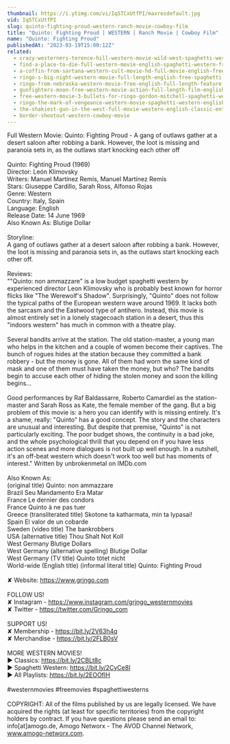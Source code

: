 ```yaml
---
thumbnail: https://i.ytimg.com/vi/Iq5TCxUtfPI/maxresdefault.jpg
vid: Iq5TCxUtfPI
slug: quinto-fighting-proud-western-ranch-movie-cowboy-film
title: "Quinto: Fighting Proud | WESTERN | Ranch Movie | Cowboy Film"
name: "Quinto: Fighting Proud"
publishedAt: "2023-03-19T15:00:12Z"
related:
  - crazy-westerners-terence-hill-western-movie-wild-west-spaghetti-western-full-movie
  - find-a-place-to-die-full-western-movie-english-spaghetti-western-free-cowboy-film
  - a-coffin-from-sartana-western-cult-movie-hd-full-movie-english-free-cowboy-film
  - ringo-s-big-night-western-movie-full-length-english-free-spaghetti-western
  - ringo-from-nebraska-western-movie-free-english-full-length-feature-film-spaghetti-western
  - gunfighters-moon-free-western-movie-action-full-length-film-english
  - free-western-movie-3-bullets-for-ringo-gordon-mitchell-spaghetti-western-full-youtube-movie
  - ringo-the-mark-of-vengeance-western-movie-spaghetti-western-english-full-length-free-westerns
  - the-shakiest-gun-in-the-west-full-movie-western-english-classic-entire-film-full-free-movies
  - border-shootout-western-cowboy-movie
---
```


Full Western Movie: Quinto: Fighting Proud - A gang of outlaws gather at a desert saloon after robbing a bank. However, the loot is missing and paranoia sets in, as the outlaws start knocking each other off <br />
<br />
Quinto: Fighting Proud (1969)<br />
Director: León Klimovsky<br />
Writers: Manuel Martínez Remís, Manuel Martínez Remís <br />
Stars: Giuseppe Cardillo, Sarah Ross, Alfonso Rojas<br />
Genre: Western<br />
Country: Italy, Spain<br />
Language: English<br />
Release Date: 14 June 1969 <br />
Also Known As: Blutige Dollar<br />
<br />
Storyline:<br />
A gang of outlaws gather at a desert saloon after robbing a bank. However, the loot is missing and paranoia sets in, as the outlaws start knocking each other off.<br />
<br />
Reviews:<br />
""Quinto: non ammazzare" is a low budget spaghetti western by experienced director Leon Klimovsky who is probably best known for horror flicks like "The Werewolf's Shadow". Surprisingly, "Quinto" does not follow the typical paths of the European western wave around 1969. It lacks both the sarcasm and the Eastwood type of antihero. Instead, this movie is almost entirely set in a lonely stagecoach station in a desert, thus this "indoors western" has much in common with a theatre play.<br />
<br />
Several bandits arrive at the station. The old station-master, a young man who helps in the kitchen and a couple of women become their captives. The bunch of rogues hides at the station because they committed a bank robbery - but the money is gone. All of them had worn the same kind of mask and one of them must have taken the money, but who? The bandits begin to accuse each other of hiding the stolen money and soon the killing begins...<br />
<br />
Good performances by Raf Baldassarre, Roberto Camardiel as the station-master and Sarah Ross as Kate, the female member of the gang. But a big problem of this movie is: a hero you can identify with is missing entirely. It's a shame, really: "Quinto" has a good concept. The story and the characters are unusual and interesting. But despite that premise, "Quinto" is not particularly exciting. The poor budget shows, the continuity is a bad joke, and the whole psychological thrill that you depend on if you have less action scenes and more dialogues is not built up well enough. In a nutshell, it's an off-beat western which doesn't work too well but has moments of interest." Written by unbrokenmetal on IMDb.com <br />
<br />
Also Known As:<br />
(original title) Quinto: non ammazzare<br />
Brazil Seu Mandamento Era Matar<br />
France Le dernier des condors<br />
France Quinto à ne pas tuer<br />
Greece (transliterated title) Skotone ta katharmata, min ta lypasai!<br />
Spain El valor de un cobarde<br />
Sweden (video title) The bankrobbers<br />
USA (alternative title) Thou Shalt Not Koll<br />
West Germany Blutige Dollars<br />
West Germany (alternative spelling) Blutige Dollar<br />
West Germany (TV title) Quinto tötet nicht<br />
World-wide (English title) (informal literal title) Quinto: Fighting Proud<br />
<br />
✘ Website: https://www.grjngo.com<br />
<br />
FOLLOW US!<br />
✘ Instagram - https://www.instagram.com/grjngo_westernmovies<br />
✘ Twitter - https://twitter.com/Grjngo_com<br />
<br />
SUPPORT US!<br />
✘ Membership - https://bit.ly/2V63h4q<br />
✘ Merchandise - https://bit.ly/2FLB0sV<br />
<br />
MORE WESTERN MOVIES! <br />
► Classics: https://bit.ly/2CBLt8c <br />
► Spaghetti Western: https://bit.ly/2CyCe8I <br />
► All Playlists: https://bit.ly/2EOOfIH <br />
<br />
#westernmovies #freemovies #spaghettiwesterns<br />
<br />
COPYRIGHT: All of the films published by us are legally licensed. We have acquired the rights (at least for specific territories) from the copyright holders by contract. If you have questions please send an email to: info[at]amogo.de, Amogo Networx - The AVOD Channel Network, www.amogo-networx.com.